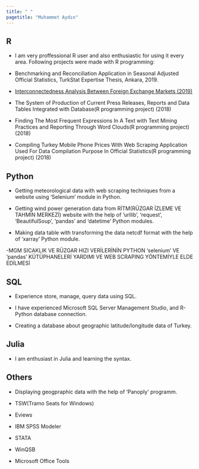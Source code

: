 ```yaml
---
title: " "
pagetitle: "Muhammet Aydın"
---
```


<link rel="stylesheet" href="styles.css" type="text/css">
<link rel="stylesheet" href="academicicons/css/academicons.min.css"/>



## R 

- I am very proffessional R user and also enthusiastic for using it every area. Following projects were made with R programming:

- Benchmarking and Reconciliation Application in Seasonal Adjusted Official Statistics, TurkStat Expertise Thesis, Ankara, 2019.

- [Interconnectedness Analysis Between Foreign Exchange Markets (2019)](files/Spillover.html)

- The System of Production of Current Press Releases, Reports and Data Tables Integrated with Database(R programming project) (2018)

- Finding The Most Frequent Expressions In A Text with Text Mining Practices and Reporting Through Word Clouds(R programming project) (2018)

- Compiling Turkey Mobile Phone Prices With Web Scraping Application Used For Data Compilation Purpose In Official Statistics(R programming project) (2018)


## Python

- Getting meteorological data with web scraping techniques from a website using 'Selenium' module in Python.

- Getting wind power generation data from RİTM(RÜZGAR İZLEME VE TAHMİN MERKEZİ) website with the help of 'urllib', 'request', 'BeautifulSoup', 'pandas' and 'datetime' Python modules.

- Making data table with transforming the data netcdf format with the help of 'xarray' Python module.

-MGM SICAKLIK VE RÜZGAR HIZI VERİLERİNİN PYTHON 'selenium' VE 'pandas' KÜTÜPHANELERİ YARDIMI VE WEB SCRAPING YÖNTEMİYLE ELDE EDİLMESİ


## SQL

- Experience store, manage, query data using SQL.

- I have experienced Microsoft SQL Server Management Studio, and R-Python database connection.

- Creating a database about geographic latitude/longitude data of Turkey. 


## Julia

- I am enthusiast in Julia and learning the syntax.

## Others

- Displaying geogpraphic data with the help of 'Panoply' programm.

- TSW(Tramo Seats for Windows)

- Eviews

- IBM SPSS Modeler

- STATA

- WinQSB

- Microsoft Office Tools

